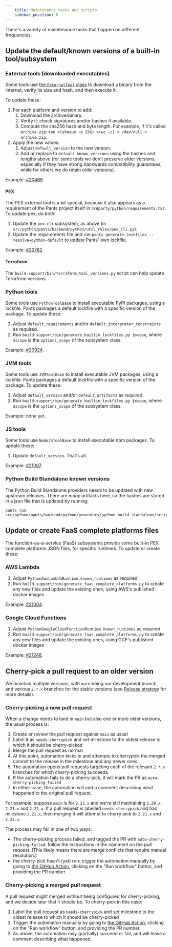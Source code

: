 ```yaml
---
    title: Maintenance tasks and scripts
    sidebar_position: 6
---
```


There's a variety of maintenance tasks that happen on different frequencies.

## Update the default/known versions of a built-in tool/subsystem

### External tools (downloaded executables)

Some tools use [the `ExternalTool` class](../../writing-plugins/the-rules-api/installing-tools#externaltool-install-pre-compiled-binaries) to download a binary from the internet, verify its size and hash, and then execute it.

To update these:

1. For each platform and version to add:
   1. Download the archive/binary.
   2. Verify it: check signatures and/or hashes if available.
   3. Compute the sha256 hash and byte length. For example, if it's called `archive.zip`: `tee >(shasum -a 256) >(wc -c) > /dev/null < archive.zip`.
2. Apply the new values:
   1. Adjust `default_version` to the new version.
   2. Add or replace to `default_known_versions` using the hashes and lengths above (for some tools we don't preserve older versions, especially if they have strong backwards compatibility guarantees, while for others we do retain older versions).

Example: [#20469](https://github.com/pantsbuild/pants/pull/20469).

#### PEX

The PEX external tool is a bit special, because it also appears as a requirement of the Pants project itself in `3rdparty/python/requirements.txt`. To update pex, do both:

1. Update the `pex-cli` subsystem, as above (in `src/python/pants/backend/python/util_rules/pex_cli.py`).
2. Update the requirements file and run `pants generate-lockfiles --resolve=python-default` to update Pants' own lockfile.

Example: [#20782](https://github.com/pantsbuild/pants/pull/20782).

#### Terraform

The `build-support/bin/terraform_tool_versions.py` script can help update Terraform versions.

### Python tools

Some tools use `PythonToolBase` to install executable PyPI packages, using a lockfile. Pants packages a default lockfile with a specific version of the package. To update these:

1. Adjust `default_requirements` and/or `default_interpreter_constraints` as required.
2. Run `build-support/bin/generate_builtin_lockfiles.py $scope`, where `$scope` is the `options_scope` of the subsystem class.

Example: [#20924](https://github.com/pantsbuild/pants/pull/20924).

### JVM tools

Some tools use `JVMToolBase` to install executable JVM packages, using a lockfile. Pants packages a default lockfile with a specific version of the package. To update these:

1. Adjust `default_version` and/or `default_artifacts` as required.
2. Run `build-support/bin/generate_builtin_lockfiles.py $scope`, where `$scope` is the `options_scope` of the subsystem class.

Example: none yet.

### JS tools

Some tools use `NodeJSToolBase` to install executable npm packages. To update these:

1. Update `default_version`. That's all.

Example: [#21007](https://github.com/pantsbuild/pants/pull/21007).


### Python Build Standalone known versions

The Python Build Standalone providers needs to be updated with new upstream releases.  There are *many* artifacts here, so the hashes are stored in a json file that is updated by running:

```
pants run src/python/pants/backend/python/providers/python_build_standalone/scripts/generate_urls.py
```


## Update or create FaaS complete platforms files

The function-as-a-service (FaaS) subsystems provide some built-in PEX complete platforms JSON files, for specific runtimes. To update or create these:

### AWS Lambda

1. Adjust `PythonAwsLambdaRuntime.known_runtimes` as required
2. Run `build-support/bin/generate_faas_complete_platforms.py` to create any new files and update the existing ones, using AWS's published docker images

Example: [#21004](https://github.com/pantsbuild/pants/pull/21004).

### Google Cloud Functions

1. Adjust `PythonGoogleCloudFunctionRuntime.known_runtimes` as required
2. Run `build-support/bin/generate_faas_complete_platforms.py` to create any new files and update the existing ones, using GCF's published docker images

Example: [#21248](https://github.com/pantsbuild/pants/pull/21248).

## Cherry-pick a pull request to an older version

We maintain multiple versions, with `main` being our development branch, and various `2.*.x` branches for the stable versions (see [Release strategy](../releases/release-strategy.mdx) for more details).

### Cherry-picking a new pull request

When a change needs to land in `main` but also one or more older versions, the usual process is:

1. Create or review the pull request against `main` as usual
2. Label it as `needs-cherrypick` and set milestone to the oldest release to which it should be cherry-picked
3. Merge the pull request as normal
4. At this point, automation kicks in and attempts to cherrypick the merged commit to the release in the milestone and any newer ones.
5. The automation opens pull requests targeting each of the relevant `2.*.x` branches for which cherry-picking succeeds.
6. If the automation fails to do a cherry-pick, it will mark the PR as `auto-cherry-picking-failed`
7. In either case, the automation will add a comment describing what happened to the original pull request.

For example, suppose `main` is for `2.23.x` and we're still maintaining `2.20.x`, `2.21.x` and `2.22.x`. If a pull request is labelled `needs-cherrypick` and has milestone `2.21.x`, then merging it will attempt to cherry pick to `2.21.x` and `2.22.x`.

The process may fail in one of two ways:

- The cherry-picking process failed, and tagged the PR with `auto-cherry-picking-failed`: follow the instructions in the comment on the pull request. (This likely means there are merge conflicts that require manual resolution.)
- the cherry-pick hasn't (yet) run: trigger the automation manually by going to [the GitHub Action](https://github.com/pantsbuild/pants/actions/workflows/auto-cherry-picker.yaml), clicking on the "Run workflow" button, and providing the PR number.

### Cherry-picking a merged pull request

A pull request might merged without being configured for cherry-picking, and we decide later that it should be. To cherry-pick in this case:

1. Label the pull request as `needs-cherrypick` and set milestone to the oldest release to which it should be cherry-picked
2. Trigger the automation manually by going to [the GitHub Action](https://github.com/pantsbuild/pants/actions/workflows/auto-cherry-picker.yaml), clicking on the "Run workflow" button, and providing the PR number.
3. As above, the automation may (partially) succeed or fail, and will leave a comment describing what happened.
